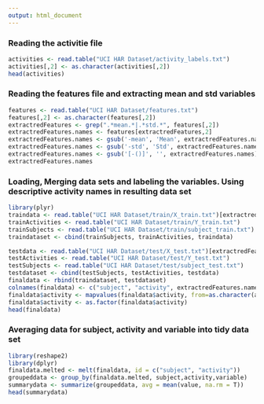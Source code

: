 ```yaml
---
output: html_document
---
```


### Reading the activitie file
```r
activities <- read.table("UCI HAR Dataset/activity_labels.txt")
activities[,2] <- as.character(activities[,2])
head(activities)
```
### Reading the features file and extracting mean and std variables
```r
features <- read.table("UCI HAR Dataset/features.txt")
features[,2] <- as.character(features[,2])
extractredFeatures <- grep(".*mean.*|.*std.*", features[,2])
extractredFeatures.names <- features[extractredFeatures,2]
extractredFeatures.names <- gsub('-mean', 'Mean', extractredFeatures.names)
extractredFeatures.names <- gsub('-std', 'Std', extractredFeatures.names)
extractredFeatures.names <- gsub('[-()]', '', extractredFeatures.names)
extractredFeatures.names
```
### Loading, Merging data sets and labeling the variables. Using descriptive activity names in resulting data set
```r
library(plyr)
traindata <- read.table("UCI HAR Dataset/train/X_train.txt")[extractredFeatures]
trainActivities <- read.table("UCI HAR Dataset/train/Y_train.txt")
trainSubjects <- read.table("UCI HAR Dataset/train/subject_train.txt")
traindataset <- cbind(trainSubjects, trainActivities, traindata)

testdata <- read.table("UCI HAR Dataset/test/X_test.txt")[extractredFeatures]
testActivities <- read.table("UCI HAR Dataset/test/Y_test.txt")
testSubjects <- read.table("UCI HAR Dataset/test/subject_test.txt")
testdataset <- cbind(testSubjects, testActivities, testdata)
finaldata <- rbind(traindataset, testdataset)
colnames(finaldata) <- c("subject", "activity", extractredFeatures.names)
finaldata$activity <- mapvalues(finaldata$activity, from=as.character(activities[,1]), to=as.character(activities[,2]))
finaldata$activity <- as.factor(finaldata$activity)
head(finaldata)
```
### Averaging data for subject, activity and variable into tidy data set
```r
library(reshape2)
library(dplyr)
finaldata.melted <- melt(finaldata, id = c("subject", "activity"))
groupeddata <- group_by(finaldata.melted, subject,activity,variable)
summarydata <- summarize(groupeddata, avg = mean(value, na.rm = T))
head(summarydata)
```
